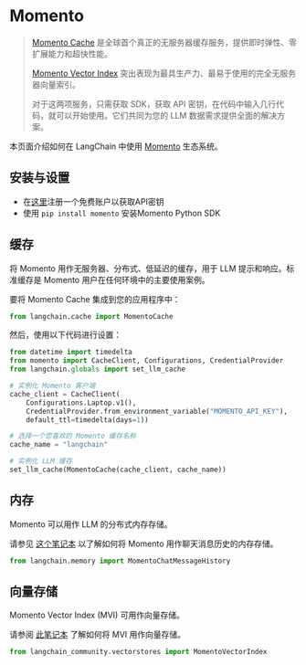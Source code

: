 # Momento

> [Momento Cache](https://docs.momentohq.com/) 是全球首个真正的无服务器缓存服务，提供即时弹性、零扩展能力和超快性能。
>
> [Momento Vector Index](https://docs.momentohq.com/vector-index) 突出表现为最具生产力、最易于使用的完全无服务器向量索引。
>
> 对于这两项服务，只需获取 SDK，获取 API 密钥，在代码中输入几行代码，就可以开始使用。它们共同为您的 LLM 数据需求提供全面的解决方案。

本页面介绍如何在 LangChain 中使用 [Momento](https://gomomento.com) 生态系统。

## 安装与设置

- 在[这里](https://console.gomomento.com/)注册一个免费账户以获取API密钥
- 使用 `pip install momento` 安装Momento Python SDK

## 缓存

将 Momento 用作无服务器、分布式、低延迟的缓存，用于 LLM 提示和响应。标准缓存是 Momento 用户在任何环境中的主要使用案例。

要将 Momento Cache 集成到您的应用程序中：

```python
from langchain.cache import MomentoCache
```

然后，使用以下代码进行设置：

```python
from datetime import timedelta
from momento import CacheClient, Configurations, CredentialProvider
from langchain.globals import set_llm_cache

# 实例化 Momento 客户端
cache_client = CacheClient(
    Configurations.Laptop.v1(),
    CredentialProvider.from_environment_variable("MOMENTO_API_KEY"),
    default_ttl=timedelta(days=1))

# 选择一个您喜欢的 Momento 缓存名称
cache_name = "langchain"

# 实例化 LLM 缓存
set_llm_cache(MomentoCache(cache_client, cache_name))
```

## 内存

Momento 可以用作 LLM 的分布式内存存储。

请参见 [这个笔记本](/docs/integrations/memory/momento_chat_message_history) 以了解如何将 Momento 用作聊天消息历史的内存存储。

```python
from langchain.memory import MomentoChatMessageHistory
```

## 向量存储

Momento Vector Index (MVI) 可用作向量存储。

请参阅 [此笔记本](/docs/integrations/vectorstores/momento_vector_index) 了解如何将 MVI 用作向量存储。

```python
from langchain_community.vectorstores import MomentoVectorIndex
```